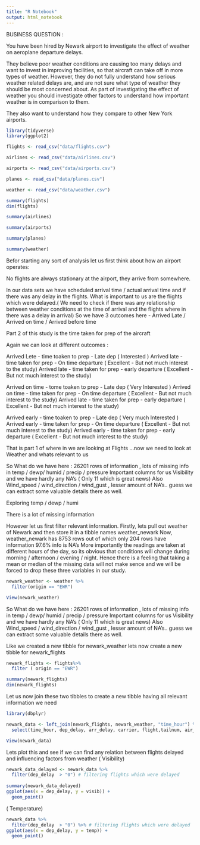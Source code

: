 ```yaml
---
title: "R Notebook"
output: html_notebook
---
```


BUSINESS QUESTION :

You have been hired by Newark airport to investigate the effect of weather on aeroplane departure delays.

They believe poor weather conditions are causing too many delays and want to invest in improving facilities, so that aircraft can take off in more types of weather. However, they do not fully understand how serious weather related delays are, and are not sure what type of weather they should be most concerned about. As part of investigating the effect of weather you should investigate other factors to understand how important weather is in comparison to them.

They also want to understand how they compare to other New York airports.
```r
library(tidyverse)
library(ggplot2)
```

```r
flights <- read_csv("data/flights.csv")

airlines <- read_csv("data/airlines.csv")

airports <- read_csv("data/airports.csv")

planes <- read_csv("data/planes.csv")

weather <- read_csv("data/weather.csv")
```

```r
summary(flights)
dim(flights)

summary(airlines)

summary(airports)

summary(planes)

summary(weather)
```
Befor starting any sort of analysis let us first think about how an airport operates:

No flights are always stationary at the airport, they arrive from somewhere.

In our data sets we have scheduled arrival time / actual arrival time and if there was any delay in the flights.
What is important to us are the flights which were delayed.( We need to check if there was any relationship between weather conditions at the time of arrival and the flights where in there was a delay in arrival)
So we have 3 outcomes here - Arrived Late / Arrived on time / Arrived before time 

Part 2 of this study is the time taken for prep of the aircraft 

Again we can look at different outcomes :

Arrived Lete - time toaken to prep - Late dep ( Interested )
Arrived late - time taken for prep - On time departure ( Excellent - But not much interest to the study)
Arrived late - time taken for prep - early departure ( Excellent - But not much interest to the study)

Arrived on time - tome toaken to prep - Late dep ( Very Interested )
Arrived on time - time taken for prep - On time departure ( Excellent - But not much interest to the study)
Arrived late - time taken for prep - early departure ( Excellent - But not much interest to the study)

Arrived early - time toaken to prep - Late dep ( Very much Interested )
Arrived early - time taken for prep - On time departure ( Excellent - But not much interest to the study)
Arrived early - time taken for prep - early departure ( Excellent - But not much interest to the study)


That is part 1 of where in we are looking at Flights ...now we need to look at Weather and whats relevant to us

So What do we have here : 26201 rows of information , lots of missing info in temp / dewp/ humid / precip / pressure 
Important columns for us Visibility and we have hardly any NA's ( Only 11 which is great news) 
Also Wind_speed / wind_direction / wind_gust , lesser amount of NA's.. guess we can extract some valuable details there as well.

Exploring temp / dewp / humi

There is a lot of missing information

However let us first filter relevant information. 
Firstly, lets pull out weather of Newark and then store it in a tibble names weather_newark
Now, weather_newark has 8753 rows out of which only 204 rows have information 97.6% info is NA's
More importantly the readings are taken at different hours of the day, so its obvious that conditions will change during morning / afternoon / evening / night. Hence there is a feeling that taking a mean or median of the missing data will not make sence and we will be forced to drop these three variables in our study. 

```r
newark_weather <- weather %>%
  filter(origin == "EWR")

View(newark_weather)
```
So What do we have here : 26201 rows of information , lots of missing info in temp / dewp/ humid / precip / pressure 
Important columns for us Visibility and we have hardly any NA's ( Only 11 which is great news) 
Also Wind_speed / wind_direction / wind_gust , lesser amount of NA's.. guess we can extract some valuable details there as well.


Like we created a new tibble for newark_weather lets now create a new tibble for newark_flights
```r
newark_flights <- flights%>%
  filter ( origin == "EWR")

summary(newark_flights)
dim(newark_flights)

```
Let us now join these two tibbles to create a new tibble having all relevant information we need

```r
library(dbplyr)

newark_data <- left_join(newark_flights, newark_weather, "time_hour") %>%
  select(time_hour, dep_delay, arr_delay, carrier, flight,tailnum, air_time, distance,temp, dewp, humid, wind_dir, wind_speed, wind_gust, precip, pressure, visib)

View(newark_data)
```

Lets plot this and see if we can find any relation between flights delayed and influencing factors from weather ( Visibility)

```r
newark_data_delayed <- newark_data %>%
  filter(dep_delay  > "0") # filtering flights which were delayed
  
summary(newark_data_delayed)
ggplot(aes(x = dep_delay, y = visib)) +
  geom_point()

```

( Temperature)
```r
newark_data %>%
  filter(dep_delay  > "0") %>% # filtering flights which were delayed
ggplot(aes(x = dep_delay, y = temp)) +
  geom_point()
```

